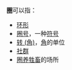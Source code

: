 '''圈'''可以指：
* [[环形|环形]]
* [[圈号|圈号]]，一种[[符号|符号]]
* [[转_(角)|转 (角)]]，[[角|角]]的单位
* [[社群|社群]]
* [[圈养|圈养]][[牲畜|牲畜]]的场所
{{消歧义}}